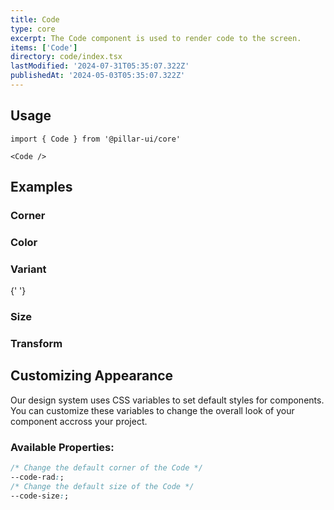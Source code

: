 ```yaml
---
title: Code
type: core
excerpt: The Code component is used to render code to the screen.
items: ['Code']
directory: code/index.tsx
lastModified: '2024-07-31T05:35:07.322Z'
publishedAt: '2024-05-03T05:35:07.322Z'
---
```


## Usage

```tsx
import { Code } from '@pillar-ui/core'
```

```tsx
<Code />
```

## Examples

### Corner

<Prop defaultValue="2" type="'0' | '1' | '2' | '3' | '4' | '5' | 'full'" />

<Playground direction="column" name="codeCorner" root="code" />

### Color

<Prop defaultValue="p" type="'i' | 'd' | 'su' | 'se' | 'w' | 'p' | 'b' | 'o'" />

<Playground direction="column" name="codeColor" root="code" />

### Variant

<Prop defaultValue="soft" type="'solid' | 'mixed' | 'outline' | 'soft'" />{' '}

<Playground direction="column" name="codeVariant" root="code" />

### Size

<Prop defaultValue="4" type="'1' | '2' | '3' | '4' | '5' | '6' | '7' | '8' | '9'" />

<Playground direction="column" name="codeSize" root="code" />

### Transform

<Prop type="'capitalize' | 'capitalize-once' | 'lowercase' | 'uppercase'" />

<Playground direction="column" name="codeTransform" root="code" />

## Customizing Appearance

Our design system uses CSS variables to set default styles for components. You can customize these variables to change the overall look of your component accross your project.

### Available Properties:

```css
/* Change the default corner of the Code */
--code-rad:;
/* Change the default size of the Code */
--code-size:;
```
